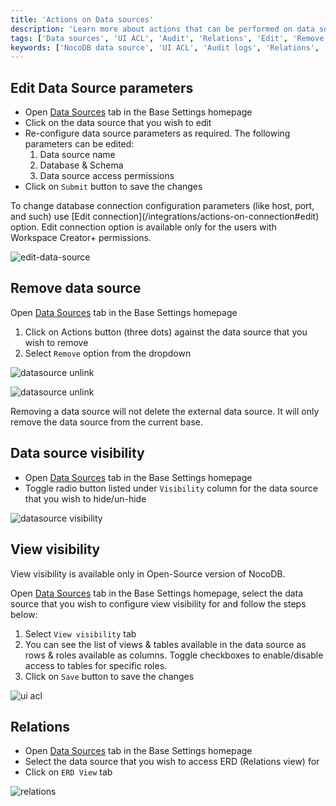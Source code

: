 ```yaml
---
title: 'Actions on Data sources'
description: 'Learn more about actions that can be performed on data sources in NocoDB.'
tags: ['Data sources', 'UI ACL', 'Audit', 'Relations', 'Edit', 'Remove', 'Visibility']
keywords: ['NocoDB data source', 'UI ACL', 'Audit logs', 'Relations', 'Edit', 'Unlink', 'Visibility']
---
```


## Edit Data Source parameters
- Open [Data Sources](data-source-overview#accessing-data-sources) tab in the Base Settings homepage
- Click on the data source that you wish to edit
- Re-configure data source parameters as required. The following parameters can be edited:
    1. Data source name
    2. Database & Schema
    3. Data source access permissions
- Click on `Submit` button to save the changes

<Callout type="info">
To change database connection configuration parameters (like host, port, and such) use [Edit connection](/integrations/actions-on-connection#edit) option. Edit connection option is available only for the users with Workspace Creator+ permissions.
</Callout>

![edit-data-source](/img/v2/data-source/data-source-edit.png)

## Remove data source

Open [Data Sources](data-source-overview#accessing-data-sources) tab in the Base Settings homepage
1. Click on Actions button (three dots) against the data source that you wish to remove
2. Select `Remove` option from the dropdown

![datasource unlink](/img/v2/data-source/data-source-remove.png)  
  
![datasource unlink](/img/v2/data-source/data-source-remove-2.png)

<Callout type="info">
Removing a data source will not delete the external data source. It will only remove the data source from the current base.
</Callout>

## Data source visibility

- Open [Data Sources](data-source-overview#accessing-data-sources) tab in the Base Settings homepage
- Toggle radio button listed under `Visibility` column for the data source that you wish to hide/un-hide

![datasource visibility](/img/v2/data-source/data-source-visibility.png)


## View visibility

<Callout type="info">
View visibility is available only in Open-Source version of NocoDB.
</Callout>

Open [Data Sources](data-source-overview#accessing-data-sources) tab in the Base Settings homepage, select the data source that you wish to configure view visibility for and follow the steps below:
1. Select `View visibility` tab
2. You can see the list of views & tables available in the data source as rows & roles available as columns. Toggle checkboxes to enable/disable access to tables for specific roles.
3. Click on `Save` button to save the changes

![ui acl](/img/v2/data-source/data-source-uiacl.png)


## Relations
- Open [Data Sources](data-source-overview#accessing-data-sources) tab in the Base Settings homepage
- Select the data source that you wish to access ERD (Relations view) for
- Click on `ERD View` tab

![relations](/img/v2/data-source/data-source-erd.png)

